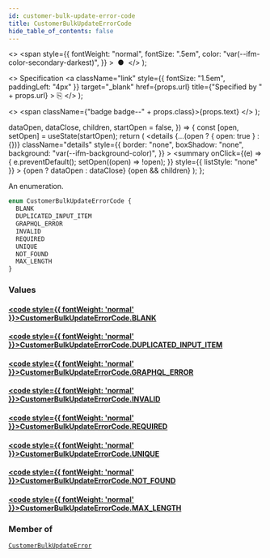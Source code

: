 ```yaml
---
id: customer-bulk-update-error-code
title: CustomerBulkUpdateErrorCode
hide_table_of_contents: false
---
```


  <>
    <span
      style={{
        fontWeight: "normal",
        fontSize: ".5em",
        color: "var(--ifm-color-secondary-darkest)",
      }}
    >
      &nbsp;●&nbsp;
    </span>
  </>
);

  <>
    Specification
    <a
      className="link"
      style={{ fontSize: "1.5em", paddingLeft: "4px" }}
      target="\_blank"
      href={props.url}
      title={"Specified by " + props.url}
    >
      ⎘
    </a>
  </>
);

  <>
    <span className={"badge badge--" + props.class}>{props.text}</span>
  </>
);


  dataOpen,
  dataClose,
  children,
  startOpen = false,
}) => {
  const [open, setOpen] = useState(startOpen);
  return (
    <details
      {...(open ? { open: true } : {})}
      className="details"
      style={{
        border: "none",
        boxShadow: "none",
        background: "var(--ifm-background-color)",
      }}
    >
      <summary
        onClick={(e) => {
          e.preventDefault();
          setOpen((open) => !open);
        }}
        style={{ listStyle: "none" }}
      >
        {open ? dataOpen : dataClose}
      </summary>
      {open && children}
    </details>
  );
};

An enumeration.

```graphql
enum CustomerBulkUpdateErrorCode {
  BLANK
  DUPLICATED_INPUT_ITEM
  GRAPHQL_ERROR
  INVALID
  REQUIRED
  UNIQUE
  NOT_FOUND
  MAX_LENGTH
}
```

### Values

#### [<code style={{ fontWeight: 'normal' }}>CustomerBulkUpdateErrorCode.<b>BLANK</b></code>](#)

>

#### [<code style={{ fontWeight: 'normal' }}>CustomerBulkUpdateErrorCode.<b>DUPLICATED_INPUT_ITEM</b></code>](#)

>

#### [<code style={{ fontWeight: 'normal' }}>CustomerBulkUpdateErrorCode.<b>GRAPHQL_ERROR</b></code>](#)

>

#### [<code style={{ fontWeight: 'normal' }}>CustomerBulkUpdateErrorCode.<b>INVALID</b></code>](#)

>

#### [<code style={{ fontWeight: 'normal' }}>CustomerBulkUpdateErrorCode.<b>REQUIRED</b></code>](#)

>

#### [<code style={{ fontWeight: 'normal' }}>CustomerBulkUpdateErrorCode.<b>UNIQUE</b></code>](#)

>

#### [<code style={{ fontWeight: 'normal' }}>CustomerBulkUpdateErrorCode.<b>NOT_FOUND</b></code>](#)

>

#### [<code style={{ fontWeight: 'normal' }}>CustomerBulkUpdateErrorCode.<b>MAX_LENGTH</b></code>](#)

>

### Member of

[`CustomerBulkUpdateError`](../../../api-reference/users/objects/customer-bulk-update-error) <Badge class="secondary" text="object"/>
